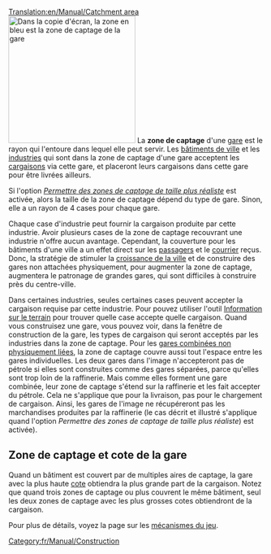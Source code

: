[[Translation:en/Manual/Catchment area]]
[[File:en/Manual/Catchmentarea.png|thumb|right|250px|Dans la copie d'écran, la zone en bleu est la zone de captage de la gare]]
La '''zone de captage''' d'une [[fr/Manual/Gares|gare]] est le rayon qui l'entoure dans lequel elle peut servir. Les [[fr/Manual/Ville|bâtiments de ville]] et les [[fr/Manual/Industries|industries]] qui sont dans la zone de captage d'une gare acceptent les [[fr/Manual/Cargaison|cargaisons]] via cette gare, et placeront leurs cargaisons dans cette gare pour être livrées ailleurs.

Si l'option ''[[fr/Archive/Manual/Settings/Options avancées/Stations#permettre-des-zones-de-captage-de-taille-plus-realiste|Permettre des zones de captage de taille plus réaliste]]'' est activée, alors la taille de la zone de captage dépend du type de gare. Sinon, elle a un rayon de 4 cases pour chaque gare.

Chaque case d'industrie peut fournir la cargaison produite par cette industrie. Avoir plusieurs cases de la zone de captage recouvrant une industrie n'offre aucun avantage. Cependant, la couverture pour les bâtiments d'une ville a un effet direct sur les [[fr/Manual/Base Set/Cargos/Passagers|passagers]] et le [[fr/Manual/Base Set/Cargos/Courrier|courrier]] reçus. Donc, la stratégie de stimuler la [[fr/Manual/Ville#croissance-de-la-ville|croissance de la ville]] et de construire des gares non attachées physiquement, pour augmenter la zone de captage, augmentera le patronage de grandes gares, qui sont difficiles à construire près du centre-ville.

Dans certaines industries, seules certaines cases peuvent accepter la cargaison requise par cette industrie. Pour pouvez utiliser l'outil [[fr/Manual/Information sur le terrain|Information sur le terrain]] pour trouver quelle case accepte quelle cargaison. Quand vous construisez une gare, vous pouvez voir, dans la fenêtre de construction de la gare, les types de cargaison qui seront acceptés par les industries dans la zone de captage. Pour les [[fr/Manual/Gares#construire-des-gares-non-physiquement-liees|gares combinées non physiquement liées]], la zone de captage couvre aussi tout l'espace entre les gares individuelles. Les deux gares dans l'image n'accepteront pas de pétrole si elles sont construites comme des gares séparées, parce qu'elles sont trop loin de la raffinerie. Mais comme elles forment une gare combinée, leur zone de captage s'étend sur la raffinerie et les fait accepter du pétrole. Cela ne s'applique que pour la livraison, pas pour le chargement de cargaison. Ainsi, les gares de l'image ne récupéreront pas les marchandises produites par la raffinerie (le cas décrit et illustré s'applique quand l'option ''Permettre des zones de captage de taille plus réaliste'') est activée).

== Zone de captage et cote de la gare ==
Quand un bâtiment est couvert par de multiples aires de captage, la gare avec la plus haute [[fr/Manual/Game Mechanics/Main Page#cote-de-gare|cote]] obtiendra la plus grande part de la cargaison. Notez que quand trois zones de captage ou plus couvrent le même bâtiment, seul les deux zones de captage avec les plus grosses cotes obtiendront de la cargaison.

Pour plus de détails, voyez la page sur les [[fr/Manual/Game Mechanics/Main Page#cargaison-livree-aux-gares|mécanismes du jeu]].

[[Category:fr/Manual/Construction]]